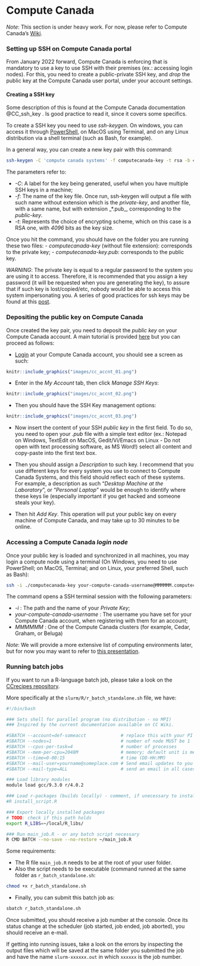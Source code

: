 # Compute Canada
*Note*: This section is under heavy work. For now, please refer to Compute 
Canada's [Wiki](https://docs.computecanada.ca/wiki/Compute_Canada_Documentation).

### Setting up SSH on Compute Canada portal
From January 2022 forward, Compute Canada is enforcing that is mandatory to use 
a key to use SSH with their premises (ex.: accessing login nodes). For this, you 
need to create a public-private SSH key, and _drop_ the public key at the 
Compute Canada user portal, under your account settings.

#### Creating a SSH key
Some description of this is found at the Compute Canada documentation @CC_ssh_key . 
Is good practice to read it, since it covers some specifics.

To create a SSH key you need to use _ssh-keygen_. On windows, you can access it 
through [PowerShell](https://docs.microsoft.com/en-us/windows-server/administration/openssh/openssh_keymanagement#user-key-generation), on MacOS using Terminal, and on any Linux 
distribution via a shell terminal (such as Bash, for example).

In a general way, you can create a new key pair with this command:

```bash
ssh-keygen -C 'compute canada systems' -f computecanada-key -t rsa -b 4096
```

The parameters refer to:

- _-C_: A label for the key being generated, useful when you have multiple SSH 
keys in a machine;
- _-f_: The name of the key file. Once run, ssh-keygen will output a file with 
such name without extension which is the _private-key_, and another file, with a 
same name, but with extension _*.pub_, corresponding to the _public-key_.
- _-t_: Represents the choice of encrypting scheme, which on this case is a RSA 
one, with _4096_ bits as the key size.

Once you hit the command, you should have on the folder you are running these two files:
- _computecanada-key_ (without file extension): corresponds to the private key;
- _computecanada-key.pub_: corresponds to the public key.

*WARNING*: The private key is equal to a regular password to the system you are using it to access. Therefore, it is recommended that you assign a key password 
(it will be requested when you are generating the key), to assure that if such key is lost/copied/etc, nobody would be able to access this system impersonating you. A series of good practices for ssh keys may be found at this [post](https://security.stackexchange.com/a/144044/275095).

### Depositing the public key on Compute Canada
Once created the key pair, you need to deposit the *public key* on your Compute 
Canada account. A main tutorial is provided [here](https://docs.computecanada.ca/wiki/SSH_Keys) 
but you can proceed as follows:

- [Login](https://ccdb.computecanada.ca/) at your Compute Canada account, you should see a screen as such:
```r
knitr::include_graphics("images/cc_accnt_01.png")
```

- Enter in the _My Account_ tab, then click _Manage SSH Keys_:
```r
knitr::include_graphics("images/cc_accnt_02.png")
```

- Then you should have the SSH Key management options:
```r
knitr::include_graphics("images/cc_accnt_03.png")
```

- Now insert the content of your SSH *public key* in the first field. 
To do so, you need to open your _.pub_ file with a simple text editor (ex.: Notepad on Windows, TextEdit on MacOS, Gedit/Vi/Emacs on Linux - Do not open with text processing software, as MS Word!) select all content and copy-paste into the first text box.

- Then you should assign a _Description_ to such key. I recommend that you use different keys for every system you use to connect to Compute Canada Systems, and this field should reflect each of these systems. For example, a description as such "_Desktop Machine at the Laboratory_", or "_Personal Laptop_" would be enough to identify where these keys lie (especially important if you get hacked and someone steals your key).

- Then hit _Add Key_. This operation will put your public key on every machine of Compute Canada, and may take up to 30 minutes to be online.

### Accessing a Compute Canada _login node_
Once your public key is loaded and synchronized in all machines, you may login a compute node using a terminal (On Windows, you need to use PowerShell; on MacOS, Terminal; and on Linux, your preferred Shell, such as Bash):

```bash
ssh -i ./computecanada-key your-compute-canada-username@MMMMMM.computecanada.ca
```

The command opens a SSH terminal session with the following parameters:

- _-i_ : The path and the name of your *Private Key*;
- _your-compute-canada-username_ : The username you have set for your Compute Canada account, when registering with them for an account;
- _MMMMMM_ : One of the Compute Canada clusters (for example, Cedar, Graham, or Beluga)

*Note*: We will provide a more extensive list of computing environments later, but for now you may want to refer to [this presentation](http://bit.ly/introhpc).


<!-- # Job Scheduling -->

<!-- ## Slurm  -->

<!-- ### Basic Commands -->

### Running batch jobs
If you want to run a R-language batch job, please take a look on the 
[CCrecipes repository](https://github.com/ricardobarroslourenco/CCrecipes). 

More specifically at the `slurm/R/r_batch_standalone.sh` file, we have:

```bash
#!/bin/bash

### Sets shell for parallel program (no distribution - no MPI)
### Inspired by the current documentation available on CC Wiki.

#SBATCH --account=def-someacct             # replace this with your PI account
#SBATCH --nodes=1                          # number of node MUST be 1
#SBATCH --cpus-per-task=4                  # number of processes
#SBATCH --mem-per-cpu=2048M                # memory; default unit is megabytes
#SBATCH --time=0-00:15                     # time (DD-HH:MM)
#SBATCH --mail-user=yourname@someplace.com # Send email updates to you or someone else
#SBATCH --mail-type=ALL                    # send an email in all cases (job started, job ended, job aborted)

### Load library modules
module load gcc/9.3.0 r/4.0.2

### Load r-packages (builds locally) - comment, if unecessary to install new libraries
#R install_script.R

### Export locally installed packages
# TODO: check if this path holds
export R_LIBS=~/local/R_libs/

### Run main_job.R - or any batch script necessary
R CMD BATCH --no-save --no-restore ~/main_job.R
```

Some requirements:

- The R file `main_job.R` needs to be at the root of your user folder. 
- Also the script needs to be executable (command runned at the same folder 
as `r_batch_standalone.sh`:

```bash
chmod +x r_batch_standalone.sh
```

- Finally, you can submit this batch job as:
```bash
sbatch r_batch_standalone.sh
```

Once submitted, you should receive a job number at the console. Once its status
change at the scheduler (job started, job ended, job aborted), you should receive
an e-mail. 

If getting into running issues, take a look on the errors by inspecting the 
output files which will be saved at the same folder you submitted the job and 
have the name `slurm-xxxxxx.out` in which `xxxxxx` is the job number.



<!-- ### Running interactive jobs -->
